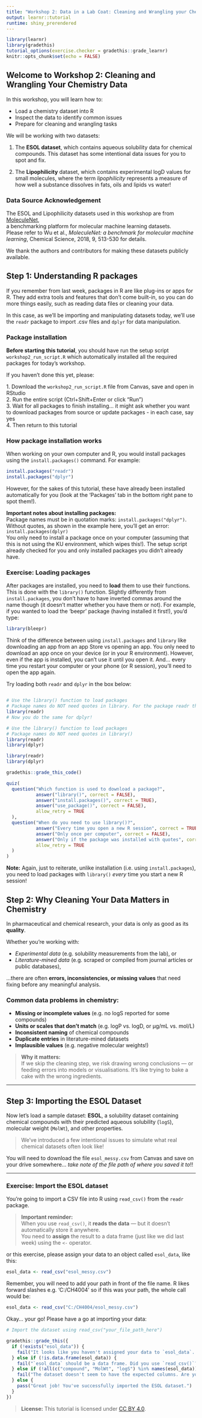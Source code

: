 ```yaml
---
title: "Workshop 2: Data in a Lab Coat: Cleaning and Wrangling your Chemistry Data"
output: learnr::tutorial
runtime: shiny_prerendered
---
```


```r
library(learnr)
library(gradethis)
tutorial_options(exercise.checker = gradethis::grade_learnr)
knitr::opts_chunk$set(echo = FALSE)
```

## Welcome to Workshop 2: Cleaning and Wrangling Your Chemistry Data

In this workshop, you will learn how to:

-   Load a chemistry dataset into R
-   Inspect the data to identify common issues
-   Prepare for cleaning and wrangling tasks

We will be working with two datasets:

(1) The **ESOL dataset**, which contains aqueous solubility data for chemical compounds. This dataset has some intentional data issues for you to spot and fix.

(2) The **Lipophilicity** dataset, which contains experimental logD values for small molecules, where the term *lipophilicity* represents a measure of how well a substance dissolves in fats, oils and lipids vs water!

### Data Source Acknowledgement

The ESOL and Lipophilicity datasets used in this workshop are from [MoleculeNet](https://moleculenet.org/),  
a benchmarking platform for molecular machine learning datasets.  
Please refer to Wu et al., *MoleculeNet: a benchmark for molecular machine learning*, Chemical Science, 2018, 9, 513-530 for details.

We thank the authors and contributors for making these datasets publicly available.


## Step 1: Understanding R packages

If you remember from last week, packages in R are like plug-ins or apps for R. They add extra tools and features that don't come built-in, so you can do more things easily, such as reading data files or cleaning your data.

In this case, as we'll be importing and manipulating datasets today, we'll use the `readr` package to import .csv files and `dplyr` for data manipulation.

### Package installation

**Before starting this tutorial**, you should have run the setup script `workshop2_run_script.R` which automatically installed all the required packages for today's workshop.

If you haven't done this yet, please:

1\. Download the `workshop2_run_script.R` file from Canvas, save and open in RStudio \
2. Run the entire script (Ctrl+Shift+Enter or click "Run") \
3. Wait for all packages to finish installing... it might ask whether you want to download packages from source or update packages - in each case, say yes \
4. Then return to this tutorial

### How package installation works

When working on your own computer and R, you would install packages using the `install.packages()` command. For example:

``` r
install.packages("readr")
install.packages("dplyr")
```
However, for the sakes of this tutorial, these have already been installed automatically for you (look at the 'Packages' tab in the bottom right pane to spot them!).

**Important notes about installing packages:** \
Package names must be in quotation marks: `install.packages("dplyr")`. Without quotes, as shown in the example here, you'll get an error: `install.packages(dplyr)` \
You only need to install a package once on your computer (assuming that this is not using the KU environment, which wipes this!). The setup script already checked for you and only installed packages you didn't already have.

### Exercise: Loading packages

After packages are installed, you need to **load** them to use their functions. This is done with the `library()` function. Slightly differently from `install.packages`, you don't have to have inverted commas around the name though (it doesn't matter whether you have them or not). For example, if you wanted to load the 'beepr' package (having installed it first!), you'd type:

```r
library(bleepr)
```

Think of the difference between using `install.packages` and `library` like downloading an app from an app Store vs opening an app. You only need to download an app once on your device (or in your R environment). However, even if the app is installed, you can’t use it until you open it. And... every time you restart your computer or your phone (or R session), you'll need to open the app again.

Try loading both `readr` and `dplyr` in the box below:

```r


```

```r
# Use the library() function to load packages
# Package names do NOT need quotes in library. For the package readr this would look like:
library(readr)
# Now you do the same for dplyr!
```

```r
# Use the library() function to load packages
# Package names do NOT need quotes in library()
library(readr)
library(dplyr)
```

```r
library(readr)
library(dplyr)
```

```r
gradethis::grade_this_code()
```

```r
quiz(
  question("Which function is used to download a package?",
           answer("library()", correct = FALSE),
           answer("install.packages()", correct = TRUE),
           answer("use_package()", correct = FALSE),
           allow_retry = TRUE
  ),
  question("When do you need to use library()?",
           answer("Every time you open a new R session", correct = TRUE),
           answer("Only once per computer", correct = FALSE),
           answer("Only if the package was installed with quotes", correct = FALSE),
           allow_retry = TRUE
  )
)
```

**Note:** Again, just to reiterate, unlike installation (i.e. using `install.packages`), you need to load packages with `library()` *every* time you start a new R session!

## Step 2: Why Cleaning Your Data Matters in Chemistry

In pharmaceutical and chemical research, your data is only as good as its **quality**.

Whether you're working with:

- *Experimental data* (e.g. solubility measurements from the lab), or  
- *Literature-mined data* (e.g. scraped or compiled from journal articles or public databases),

…there are often **errors, inconsistencies, or missing values** that need fixing before any meaningful analysis.

### Common data problems in chemistry:

- **Missing or incomplete values** (e.g. no logS reported for some compounds)  
- **Units or scales that don’t match** (e.g. logP vs. logD, or µg/mL vs. mol/L)  
- **Inconsistent naming** of chemical compounds  
- **Duplicate entries** in literature-mined datasets  
- **Implausible values** (e.g. negative molecular weights!)

> **Why it matters:**  
> If we skip the cleaning step, we risk drawing wrong conclusions — or feeding errors into models or visualisations. It’s like trying to bake a cake with the wrong ingredients.

---

## Step 3: Importing the ESOL Dataset

Now let's load a sample dataset: **ESOL**, a solubility dataset containing chemical compounds with their predicted aqueous solubility (`logS`), molecular weight (`MolWt`), and other properties.

> We’ve introduced a few intentional issues to simulate what real chemical datasets often look like!

You will need to download the file `esol_messy.csv` from Canvas and save on your drive somewhere... *take note of the file path of where you saved it to*!!

---

### Exercise: Import the ESOL dataset

You’re going to import a CSV file into R using `read_csv()` from the `readr` package.

> **Important reminder:**  
When you use `read_csv()`, it **reads the data** — but it doesn't automatically store it anywhere.  
You need to **assign** the result to a data frame (just like we did last week) using the `<-` operator.

or this exercise, please assign your data to an object called `esol_data`, like this:

```r
esol_data <- read_csv("esol_messy.csv")
```
Remember, you will need to add your path in front of the file name. R likes forward slashes e.g. 'C:/CH4004' so if this was your path, the whole call would be:

```r
esol_data <- read_csv("C:/CH4004/esol_messy.csv")
```
Okay... your go! Please have a go at importing your data:

```r
# Import the dataset using read_csv("your_file_path_here")

```

```r
gradethis::grade_this({
  if (!exists("esol_data")) {
    fail("It looks like you haven't assigned your data to `esol_data`. Please name your object exactly that so we can check it!")
  } else if (!is.data.frame(esol_data)) {
    fail("`esol_data` should be a data frame. Did you use `read_csv()`?")
  } else if (!all(c("compound", "MolWt", "logS") %in% names(esol_data))) {
    fail("The dataset doesn't seem to have the expected columns. Are you sure it's the ESOL data?")
  } else {
    pass("Great job! You've successfully imported the ESOL dataset.")
  }
})
```


> **License:** This tutorial is licensed under [CC BY 4.0](https://creativecommons.org/licenses/by/4.0/).
